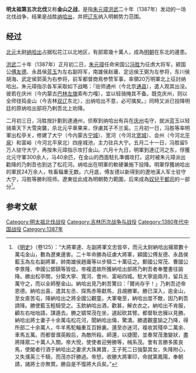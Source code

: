{{Campaignbox 明朝統一戰爭}}
'''明太祖第五次北伐'''又称'''金山之战'''，是指[[朱元璋|朱元璋]][[洪武|洪武]]二十年（1387年）发动的一场北伐战争，结果是战胜[[纳哈出|纳哈出]]，并把[[辽东|辽东]]纳入明朝势力范围。

==经过==

[[北元|北元]]太尉[[纳哈出|纳哈出]]占据松花江以北地区，有部眾幾十萬人，成為[[明朝|明朝]]在东北的邊患。

[[洪武|洪武]]二十年（1387年）正月初二日，[[朱元璋|朱元璋]]任命宋国公[[冯胜|冯胜]]为征虏大将军，颍国公[[傅友德|傅友德]]、永昌侯[[蓝玉|蓝玉]]为左右副将军，南雄侯赵庸、定远侯王弼为左参将，东川侯胡海、武定侯郭英为右参将，前军都督商焉参赞军事，率領20万明軍北上征討纳哈出。朱元璋指示各军采取如下战略：『驻师通州（今北京[[通县|通县]]），遣人观其出没。彼若在庆州（今内蒙古[[巴林左旗|巴林左旗]]索布力嘎），宜以轻骑掩其不备。既克庆州，则以全师径捣金山（今吉林[[双辽|双辽]]东北），出纳哈出不意，必可擒矣。』同時又派已投降明廷的原纳哈出部将乃剌吾北上劝降。

二月初三日，冯胜按計劃到達通州，侦察到纳哈出有兵在[[庆州|庆州]]屯守，就派蓝玉以轻骑乘天下大雪突襲，杀北元平章果来，俘虜其子不兰奚。三月初一日，冯胜等率明軍出松亭关，修建了大宁（今内蒙古[[宁城|宁城]]）、宽河（今河北[[宽城|宽城]]）、会州（今河北[[平泉|平泉]]）和富峪（今河北平泉北）四座城池，主力驻兵大宁。五月二十一日，冯胜留5万人驻守大宁，再按朱元璋指示攻打金山。六月十九日，明軍到達辽河之东，俘獲北元守軍300余人，马40余匹，在金山的西面駐扎準備攻打。这时被朱元璋派出勸降的乃刺吾也到达了松花河。纳哈出在明軍的軟硬兼施下投降。明軍俘獲纳哈出的軍民24万余人，牲畜辎重无数。六月底，傅友德以新得到的遼地漢人军士驻守大宁，冯胜等勝利班师。遼東從此成為明朝勢力範圍，后來成為[[奴兒干都司|奴兒干都司]]的一部分<ref>《[[明史|明史]]》（卷125）：“大將軍達、左副將軍文忠皆卒，而元太尉納哈出擁眾數十萬屯金山，數為遼東邊害。二十年命勝為征虜大將軍，穎國公傅友德、永昌侯藍玉為左右副將軍，帥南雄侯趙庸等以步騎二十萬征之。鄭國公常茂、曹國公李景隆、申國公鄧鎮等皆從。帝複遣故所獲納哈出部將乃剌吾者奉璽書往諭降。勝出松亭關，分築大寧、寬河、會州、富峪四城。駐大寧逾兩月，留兵五萬守之，而以全師壓金山。納哈出見乃剌吾驚曰：「爾尚存乎！」乃剌吾述帝恩德。納哈出喜，遣其左丞、探馬赤等獻馬，且覘勝軍。勝已深入，逾金山，至女直苦屯，降納哈出之將全國公觀童。大軍奄至，納哈出度不敵，因乃剌吾請降。勝使藍玉輕騎受之。玉飲納哈出酒，歡甚，解衣衣之。納哈出不肯服，顧左右咄咄語，謀遁去。勝之婿常茂在坐，遽起砍其臂。都督耿忠擁以見勝。納哈出將士妻子十余萬屯松花河，聞納哈出傷，驚潰。勝遣觀童諭之乃降，得所部二十余萬人，牛羊馬駝輜重互百餘裏。還至亦迷河，複收其殘卒二萬余、車馬五萬。而都督濮英殿后，為敵所殺。師還，以捷聞，並奏常茂激變狀，盡將降眾二十萬人入關。帝大悅，使使者迎勞勝等，械系茂。會有言勝多匿良馬，使閽者行酒于納哈出之妻求大珠異寶，王子死二日強娶其女，失降附心，又失濮英三千騎，而茂亦訐勝過。帝怒，收勝大將軍印，命就第鳳陽，奉朝請，諸將士亦無賞。勝自是不復將大兵矣。”</ref>。

==参考文献==
{{Reflist}}

{{元朝歷史事件}}
{{明朝历史事件}}
{{北伐}}

[[Category:明太祖北伐战役|Category:明太祖北伐战役]]
[[Category:吉林历次战争与战役|Category:吉林历次战争与战役]]
[[Category:1380年代中国战役|Category:1380年代中国战役]]
[[Category:1387年|Category:1387年]]
